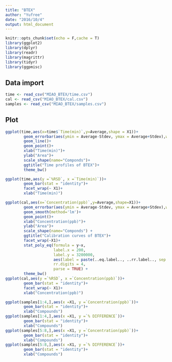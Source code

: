 ---
title: "BTEX"
author: "Yufree"
date: "2016/10/4"
output: html_document
---

```{r setup, include=FALSE}
knitr::opts_chunk$set(echo = F,cache = T)
library(ggplot2)
library(dplyr)
library(readr)
library(magrittr)
library(tidyr)
library(ggpmisc)
```

## Data import


```{r import}
time <- read_csv("MIAO_BTEX/time.csv")
cal <- read_csv("MIAO_BTEX/cal.csv")
samples <- read_csv("MIAO_BTEX/samples.csv")
```

## Plot

```{r time}
ggplot(time,aes(x=time$`Time(min)`,y=Average,shape = X1))+
        geom_errorbar(aes(ymin = Average-Stdev, ymax = Average+Stdev),width=.1)+
        geom_line()+
        geom_point()+
        xlab("Time(min)")+
        ylab("Area")+
        scale_shape(name="Componds")+
        ggtitle("Time profiles of BTEX")+
        theme_bw()

ggplot(time,aes(y =`%RSD`, x =`Time(min)`))+
        geom_bar(stat = "identity")+
        facet_wrap(~ X1)+
        xlab("Time(min)")
```

```{r cal}
ggplot(cal,aes(x=`Concentration(ppb)`,y=Average,shape=X1))+
        geom_errorbar(aes(ymin = Average-Stdev, ymax = Average+Stdev),width=25)+
        geom_smooth(method='lm')+
        geom_point()+
        xlab("Concentration(ppb)")+
        ylab("Area")+
        scale_shape(name="Componds") +
        ggtitle("Calibration curves of BTEX")+
        facet_wrap(~X1)+
        stat_poly_eq(formula = y~x,
                     label.x = 200,
                     label.y = 3200000,
                     aes(label = paste(..eq.label.., ..rr.label.., sep = "~~~")), 
                     rr.digits = 4,
                     parse = TRUE) + 
        theme_bw()
ggplot(cal,aes(y =`%RSD`, x =`Concentration(ppb)`))+
        geom_bar(stat = "identity")+
        facet_wrap(~ X1)+
        xlab("Concentration(ppb)")       
```

```{r samples}
ggplot(samples[1:4,],aes(x =X1, y =`Concentration(ppb)`))+
        geom_bar(stat = "identity")+
        xlab("Compounds")
ggplot(samples[1:4,],aes(x =X1, y =`% DIFFERENCE`))+
        geom_bar(stat = "identity")+
        xlab("Compounds")
ggplot(samples[5:8,],aes(x =X1, y =`Concentration(ppb)`))+
        geom_bar(stat = "identity")+
        xlab("Compounds")
ggplot(samples[5:8,],aes(x =X1, y =`% DIFFERENCE`))+
        geom_bar(stat = "identity")+
        xlab("Compounds")
```

